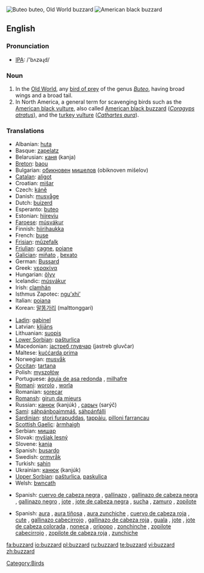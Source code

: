 [[Image:Poster Buteo buteo.jpg|thumb|Buteo buteo, Old World buzzard]]
[[Image:Coragyps-atratus-001.jpg|thumb|American black buzzard]]
==English==

===Pronunciation===
*[[w:IPA|IPA]]: /'bʌzəɻd/

===Noun===
{{wikipedia}}
{{en-noun}}

# In the [[Old World]], any [[bird of prey]] of the genus ''[[Buteo]]'', having broad wings and a broad tail.
# In North America, a general term for scavenging birds such as the [[American black vulture]], also called [[American black buzzard]] (''[[Coragyps atratus]]''), and the [[turkey vulture]] (''[[Cathartes aura]]'').

{{rfc-level|Translations at L3+}}

===Translations===
{{trans-top|Genus Buteo}}
*Albanian: [[huta]]
*Basque: [[zapelatz]]
*Belarusian: [[каня]] (kanja) {{f}}
*[[Breton]]: [[baou]]
*Bulgarian: [[обикновен]] [[мишелов]] (obiknoven mišelov) {{m}}
*[[Catalan]]: [[aligot]] {{m}}
*Croatian: [[mišar]] {{m}}
*Czech: [[káně]]
*Danish: [[musvåge]]
*Dutch: [[buizerd]] {{m}}
*Esperanto: [[buteo]]
*Estonian: [[hiireviu]]
*[[Faroese]]: [[músvákur]]
*Finnish: [[hiirihaukka]]
*French: [[buse]] {{f}}
*[[Frisian]]: [[mûzefalk]]
*[[Friulian]]: [[cagne]], [[poiane]]
*[[Galician]]: [[miñato]] {{m}}, [[bexato]] {{m}}
*German: [[Bussard]] {{m}}
*Greek: [[γερακίνα]] {{f}}
*Hungarian: [[ölyv]]
*Icelandic: [[músvákur]]
*Irish: [[clamhán]]
*Isthmus Zapotec: [[nguʼxhiʼ]]
*Italian: [[poiana]] {{f}}
*Korean: [[말똥가리]] (malttonggari)
{{trans-mid}}
*[[Ladin]]: [[gabinel]]<!-- this is the taxonomic, not the true Latin, name: *Latin: [[Buteo buteo]] '' '' -->
*Latvian: [[klijāns]]
*Lithuanian: [[suopis]]
*[[Lower Sorbian]]: [[pašturlica]] {{f}}
*Macedonian: [[jастреб глувчар]] (jastreb gluvčar) {{m}}
*Maltese: [[kuċċarda prima]] {{f}}
*Norwegian: [[musvåk]]
*[[Occitan]]: [[tartana]] {{f}}
*Polish: [[myszołów]] {{m}}
*Portuguese: [[águia de asa redonda]] {{f}}, [[milhafre]] {{m}}
*[[Romani]]: [[worolo]] {{m}}, [[worla]] {{f}}
*Romanian: [[şorecar]]
*[[Romansh]]: [[girun da mieurs]]
*Russian: [[канюк]] (kanjúk) {{m}}, [[саpыч]] (sarýč) {{m}}
*[[Sami]]: [[sáhpánboaimmáš]], [[sáhpánfálli]]
*[[Sardinian]]: [[stori furapuddas]], [[tappàiu]], [[pilloni farrancau]]
*[[Scottish Gaelic]]: [[àrmhaigh]]
*Serbian: [[мишар]] {{m}}
*Slovak: [[myšiak lesný]]
*Slovene: [[kanja]]
*Spanish: [[busardo]] {{m}}
*Swedish: [[ormvråk]]
*Turkish: [[şahin]]
*Ukrainian: [[канюк]] (kanjúk) {{m}}
*[[Upper Sorbian]]: [[pašturlica]], [[paskulica]]
*Welsh: [[bwncath]]
{{trans-bottom}}

{{trans-top|American black vulture}}
*Spanish: [[cuervo de cabeza negra]] {{m}} {{italbrac|Uruguay}}, [[gallinazo]] {{m}} {{italbrac|Colombia}}, [[gallinazo de cabeza negra]] {{m}} {{italbrac|Ecuador|Peru}}, [[gallinazo negro]] {{m}} {{italbrac|Panama}}, [[jote]] {{italbrac|Bolivia}}, [[jote de cabeza negra]] {{m}} {{italbrac|Argentina|Chile}}, [[sucha]] {{f}} {{italbrac|Bolivia}}, [[zamuro]] {{m}} {{italbrac|Venezuela}}, [[zopilote]] {{m}} {{italbrac|Costa Rica|El Salvador|Honduras|Mexico|Nicaragua}}
{{trans-bottom}}

{{trans-top|turkey vulture}}
*Spanish: [[aura]] {{f}} {{italbrac|Mexico|takes masculine articles}}, [[aura tiñosa]] {{f}} {{italbrac|Cuba|Puerto Rico}}, [[aura zunchiche]] {{italbrac|El Salvador}}, [[cuervo de cabeza roja]] {{m}} {{italbrac|Uruguay}}, [[cute]] {{f}} {{italbrac|Honduras}}, [[gallinazo cabecirrojo]] {{m}} {{italbrac|Panama}}, [[gallinazo de cabeza roja]] {{m}} {{italbrac|Ecuador|Peru}}, [[guala]] {{f}} {{italbrac|Colombia}}, [[jote]] {{m}} {{italbrac|Bolivia}}, [[jote de cabeza colorada]] {{m}} {{italbrac|Argentina|Chile}}, [[noneca]] {{f}} {{italbrac|Panama}}, [[oripopo]] {{m}} {{italbrac|Venezuela}}, [[zonchinche]] {{m}} {{italbrac|Costa Rica|Nicaragua}}, [[zopilote cabecirrojo]] {{italbrac|Costa Rica|Nicaragua}}, [[zopilote de cabeza roja]] {{m}} {{italbrac|Costa Rica|Nicaragua}}, [[zunchiche]] {{m}} {{italbrac|El Salvador}}
{{trans-bottom}}

[[Category:Birds]]

[[fa:buzzard]]
[[io:buzzard]]
[[pl:buzzard]]
[[ru:buzzard]]
[[te:buzzard]]
[[vi:buzzard]]
[[zh:buzzard]]